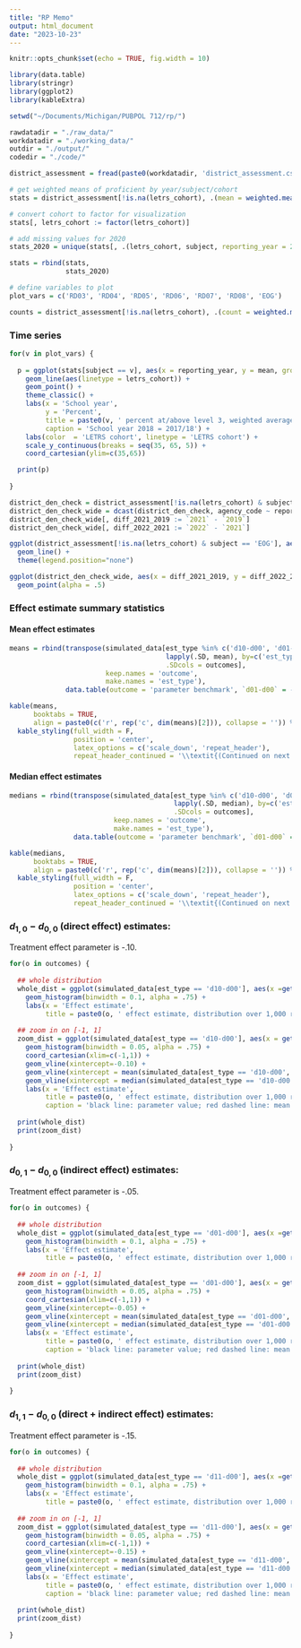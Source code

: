 ```yaml
---
title: "RP Memo"
output: html_document
date: "2023-10-23"
---
```


```r
knitr::opts_chunk$set(echo = TRUE, fig.width = 10)

library(data.table)
library(stringr)
library(ggplot2)
library(kableExtra)

```

```r

setwd("~/Documents/Michigan/PUBPOL 712/rp/")

rawdatadir = "./raw_data/"
workdatadir = "./working_data/"
outdir = "./output/"
codedir = "./code/"

district_assessment = fread(paste0(workdatadir, 'district_assessment.csv'))

```

```r

# get weighted means of proficient by year/subject/cohort
stats = district_assessment[!is.na(letrs_cohort), .(mean = weighted.mean(as.numeric(glp_pct), as.numeric(den), na.rm = TRUE)), by=c('letrs_cohort', 'reporting_year', 'subject')]

# convert cohort to factor for visualization
stats[, letrs_cohort := factor(letrs_cohort)]

# add missing values for 2020  
stats_2020 = unique(stats[, .(letrs_cohort, subject, reporting_year = 2020, mean = NA)])

stats = rbind(stats,
              stats_2020)

# define variables to plot
plot_vars = c('RD03', 'RD04', 'RD05', 'RD06', 'RD07', 'RD08', 'EOG')

counts = district_assessment[!is.na(letrs_cohort), .(count = weighted.mean(as.numeric(glp_pct), as.numeric(den), na.rm = TRUE)), by=c('letrs_cohort', 'reporting_year', 'subject')]

```

### Time series

```r

for(v in plot_vars) {
  
  p = ggplot(stats[subject == v], aes(x = reporting_year, y = mean, group = letrs_cohort, color = letrs_cohort)) +
    geom_line(aes(linetype = letrs_cohort)) + 
    geom_point() +   
    theme_classic() + 
    labs(x = 'School year', 
         y = 'Percent',
         title = paste0(v, ' percent at/above level 3, weighted average within cohort'),
         caption = 'School year 2018 = 2017/18') +
    labs(color  = 'LETRS cohort', linetype = 'LETRS cohort') +
    scale_y_continuous(breaks = seq(35, 65, 5)) +
    coord_cartesian(ylim=c(35,65))

  print(p)
  
}

```
```r

district_den_check = district_assessment[!is.na(letrs_cohort) & subject == 'EOG' & reporting_year %in% c(2019, 2021, 2022), .(agency_code, reporting_year, den)]
district_den_check_wide = dcast(district_den_check, agency_code ~ reporting_year, value.var = 'den')
district_den_check_wide[, diff_2021_2019 := `2021` - `2019`]
district_den_check_wide[, diff_2022_2021 := `2022` - `2021`]

ggplot(district_assessment[!is.na(letrs_cohort) & subject == 'EOG'], aes(x = reporting_year, y = den, group = agency_code)) +
  geom_line() +
  theme(legend.position="none")

ggplot(district_den_check_wide, aes(x = diff_2021_2019, y = diff_2022_2021)) +
  geom_point(alpha = .5)
```

### Effect estimate summary statistics

#### Mean effect estimates

```r

means = rbind(transpose(simulated_data[est_type %in% c('d10-d00', 'd01-d00', 'd11-d00'), 
                                       lapply(.SD, mean), by=c('est_type'), 
                                       .SDcols = outcomes], 
                        keep.names = 'outcome', 
                        make.names = 'est_type'),
              data.table(outcome = 'parameter benchmark', `d01-d00` = -.05, `d10-d00` = -.10, `d11-d00` = -.15))

kable(means, 
      booktabs = TRUE,
      align = paste0(c('r', rep('c', dim(means)[2])), collapse = '')) %>% 
  kable_styling(full_width = F, 
                position = 'center', 
                latex_options = c('scale_down', 'repeat_header'), 
                repeat_header_continued = '\\textit{(Continued on next page...)}')
```

#### Median effect estimates

```r

medians = rbind(transpose(simulated_data[est_type %in% c('d10-d00', 'd01-d00', 'd11-d00'), 
                                         lapply(.SD, median), by=c('est_type'), 
                                         .SDcols = outcomes], 
                          keep.names = 'outcome', 
                          make.names = 'est_type'),
                data.table(outcome = 'parameter benchmark', `d01-d00` = -.05, `d10-d00` = -.10, `d11-d00` = -.15))

kable(medians, 
      booktabs = TRUE,
      align = paste0(c('r', rep('c', dim(means)[2])), collapse = '')) %>% 
  kable_styling(full_width = F, 
                position = 'center', 
                latex_options = c('scale_down', 'repeat_header'), 
                repeat_header_continued = '\\textit{(Continued on next page...)}')

```

### $d_{1, 0} - d_{0, 0}$ (direct effect) estimates:

Treatment effect parameter is -.10.

```r

for(o in outcomes) {
  
  ## whole distribution
  whole_dist = ggplot(simulated_data[est_type == 'd10-d00'], aes(x =get(o))) +
    geom_histogram(binwidth = 0.1, alpha = .75) +
    labs(x = 'Effect estimate', 
         title = paste0(o, ' effect estimate, distribution over 1,000 re-simulations, d_{1, 0} - d_{0, 0}'))
  
  ## zoom in on [-1, 1]
  zoom_dist = ggplot(simulated_data[est_type == 'd10-d00'], aes(x = get(o))) +
    geom_histogram(binwidth = 0.05, alpha = .75) +
    coord_cartesian(xlim=c(-1,1)) +
    geom_vline(xintercept=-0.10) +
    geom_vline(xintercept = mean(simulated_data[est_type == 'd10-d00', get(o)]), color = 'red', linetype = 'longdash') +
    geom_vline(xintercept = median(simulated_data[est_type == 'd10-d00', get(o)]), color = 'blue', linetype = 'dotted') +
    labs(x = 'Effect estimate', 
         title = paste0(o, ' effect estimate, distribution over 1,000 re-simulations, d_{1, 0} - d_{0, 0} (zoom [-1, 1])'),
         caption = 'black line: parameter value; red dashed line: mean value; blue dotted line: median value')
  
  print(whole_dist)
  print(zoom_dist)
  
}

```

### $d_{0, 1} - d_{0, 0}$ (indirect effect) estimates:

Treatment effect parameter is -.05.

```r

for(o in outcomes) {
  
  ## whole distribution
  whole_dist = ggplot(simulated_data[est_type == 'd01-d00'], aes(x =get(o))) +
    geom_histogram(binwidth = 0.1, alpha = .75) +
    labs(x = 'Effect estimate', 
         title = paste0(o, ' effect estimate, distribution over 1,000 re-simulations, d_{0, 1} - d_{0, 0}'))
  
  ## zoom in on [-1, 1]
  zoom_dist = ggplot(simulated_data[est_type == 'd01-d00'], aes(x = get(o))) +
    geom_histogram(binwidth = 0.05, alpha = .75) +
    coord_cartesian(xlim=c(-1,1)) +
    geom_vline(xintercept=-0.05) +
    geom_vline(xintercept = mean(simulated_data[est_type == 'd01-d00', get(o)]), color = 'red', linetype = 'longdash') +
    geom_vline(xintercept = median(simulated_data[est_type == 'd01-d00', get(o)]), color = 'blue', linetype = 'dotted') +
    labs(x = 'Effect estimate', 
         title = paste0(o, ' effect estimate, distribution over 1,000 re-simulations, d_{0, 1} - d_{0, 0} (zoom [-1, 1])'),
         caption = 'black line: parameter value; red dashed line: mean value; blue dotted line: median value')
  
  print(whole_dist)
  print(zoom_dist)
  
}

```

### $d_{1, 1} - d_{0, 0}$ (direct + indirect effect) estimates:

Treatment effect parameter is -.15.

```r

for(o in outcomes) {
  
  ## whole distribution
  whole_dist = ggplot(simulated_data[est_type == 'd11-d00'], aes(x =get(o))) +
    geom_histogram(binwidth = 0.1, alpha = .75) +
    labs(x = 'Effect estimate', 
         title = paste0(o, ' effect estimate, distribution over 1,000 re-simulations, d_{1, 1} - d_{0, 0}'))
  
  ## zoom in on [-1, 1]
  zoom_dist = ggplot(simulated_data[est_type == 'd11-d00'], aes(x = get(o))) +
    geom_histogram(binwidth = 0.05, alpha = .75) +
    coord_cartesian(xlim=c(-1,1)) +
    geom_vline(xintercept=-0.15) +
    geom_vline(xintercept = mean(simulated_data[est_type == 'd11-d00', get(o)]), color = 'red', linetype = 'longdash') +
    geom_vline(xintercept = median(simulated_data[est_type == 'd11-d00', get(o)]), color = 'blue', linetype = 'dotted') +
    labs(x = 'Effect estimate', 
         title = paste0(o, ' effect estimate, distribution over 1,000 re-simulations, d_{1, 1} - d_{0, 0} (zoom [-1, 1])'),
         caption = 'black line: parameter value; red dashed line: mean value; blue dotted line: median value')
  
  print(whole_dist)
  print(zoom_dist)
  
}

```